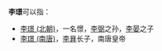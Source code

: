 '''李璟'''可以指：
* [[李璟_(北朝)|李璟 (北朝)]]，一名憬，[[李弼_(赵国公)|李弼]]之孙，[[李晏|李晏]]之子
* [[李璟_(南唐)|李璟 (南唐)]]，[[李昪|李昪]]长子，南唐皇帝

{{disambig|Cat=二字李姓人名消歧義}}